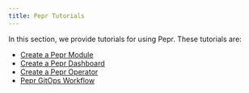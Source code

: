 ```yaml
---
title: Pepr Tutorials
---
```



In this section, we provide tutorials for using Pepr. These tutorials are:

- [Create a Pepr Module](create-pepr-module/)
- [Create a Pepr Dashboard](create-pepr-dashboard/)
- [Create a Pepr Operator](create-pepr-operator/)
- [Pepr GitOps Workflow](pepr-gitops-workflow/)
